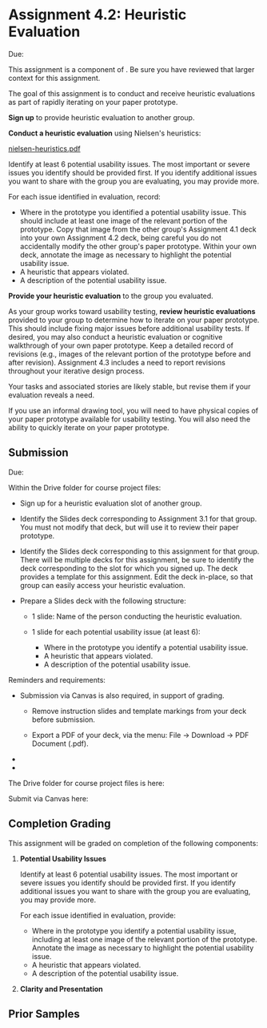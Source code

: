


# Assignment 4.2: Heuristic Evaluation

<UnderDevelopment display={false} />

Due: <AssignmentDueDateTime assignmentKey={calendarData.assignments.assignment_4_2} />

This assignment is a component of <SiteLink linkKey={SiteLinks.milestone_4_top}/>.
Be sure you have reviewed that larger context for this assignment.

The goal of this assignment is to conduct and receive heuristic evaluations
as part of rapidly iterating on your paper prototype.

__Sign up__ to provide heuristic evaluation to another group.

__Conduct a heuristic evaluation__ using Nielsen's heuristics:

<p><a href={Paths.basePath + pathNielsenHeuristics}>nielsen-heuristics.pdf</a></p>

Identify at least 6 potential usability issues.
The most important or severe issues you identify should be provided first.
If you identify additional issues you want to share with the group you are evaluating, you may provide more.

For each issue identified in evaluation, record:
- Where in the prototype you identified a potential usability issue.
  This should include at least one image of the relevant portion of the prototype.
  Copy that image from the other group's Assignment 4.1 deck into your own Assignment 4.2 deck,
  being careful you do not accidentally modify the other group's paper prototype.
  Within your own deck, annotate the image as necessary to highlight the potential usability issue.
- A heuristic that appears violated.
- A description of the potential usability issue.

__Provide your heuristic evaluation__ to the group you evaluated.

As your group works toward usability testing,
__review heuristic evaluations__ provided to your group to determine how to iterate on your paper prototype.
This should include fixing major issues before additional usability tests.
If desired, you may also conduct a heuristic evaluation or cognitive walkthrough of your own paper prototype.
Keep a detailed record of revisions (e.g., images of the relevant portion of the prototype before and after revision).
Assignment 4.3 includes a need to report revisions throughout your iterative design process.

Your tasks and associated stories are likely stable, but revise them if your evaluation reveals a need.

<InformalDrawingTool />

If you use an informal drawing tool,
you will need to have physical copies of your paper prototype available for usability testing.
You will also need the ability to quickly iterate on your paper prototype.

## Submission

Due: <AssignmentDueDateTime assignmentKey={calendarData.assignments.assignment_4_2} />

Within the Drive folder for course project files:

- Sign up for a heuristic evaluation slot of another group.

- Identify the Slides deck corresponding to Assignment 3.1 for that group.
  You must not modify that deck, but will use it to review their paper prototype.

- Identify the Slides deck corresponding to this assignment for that group.
  There will be multiple decks for this assignment,
  be sure to identify the deck corresponding to the slot for which you signed up.
  The deck provides a template for this assignment.
  Edit the deck in-place, so that group can easily access your heuristic evaluation.

- Prepare a Slides deck with the following structure:

  - 1 slide: Name of the person conducting the heuristic evaluation.

  - 1 slide for each potential usability issue (at least 6):
    - Where in the prototype you identify a potential usability issue.
    - A heuristic that appears violated.
    - A description of the potential usability issue.

Reminders and requirements:

- Submission via Canvas is also required, in support of grading.
  - Remove instruction slides and template markings from your deck before submission.

  - Export a PDF of your deck, via the menu: File -> Download -> PDF Document (.pdf).

- <IndividualAssignment />
- <ClarityAndPresentationReference />

The Drive folder for course project files is here:

<CourseDataLink linkKey={courseData.linkDriveProjectFiles} outerComponent="p"/>

Submit via Canvas here:

<AssignmentSubmitCanvasLink assignmentKey={calendarData.assignments.assignment_4_2} />

## Completion Grading

This assignment will be graded on completion of the following components:

1. __Potential Usability Issues__

   Identify at least 6 potential usability issues.
   The most important or severe issues you identify should be provided first.
   If you identify additional issues you want to share with the group you are evaluating, you may provide more.

   For each issue identified in evaluation, provide:
   - Where in the prototype you identify a potential usability issue,
     including at least one image of the relevant portion of the prototype.
     Annotate the image as necessary to highlight the potential usability issue.
   - A heuristic that appears violated.
   - A description of the potential usability issue.

2. __Clarity and Presentation__

## Prior Samples

<PriorSamplesWarning />

<ProjectMilestoneSamples milestone='assignment3c' />

